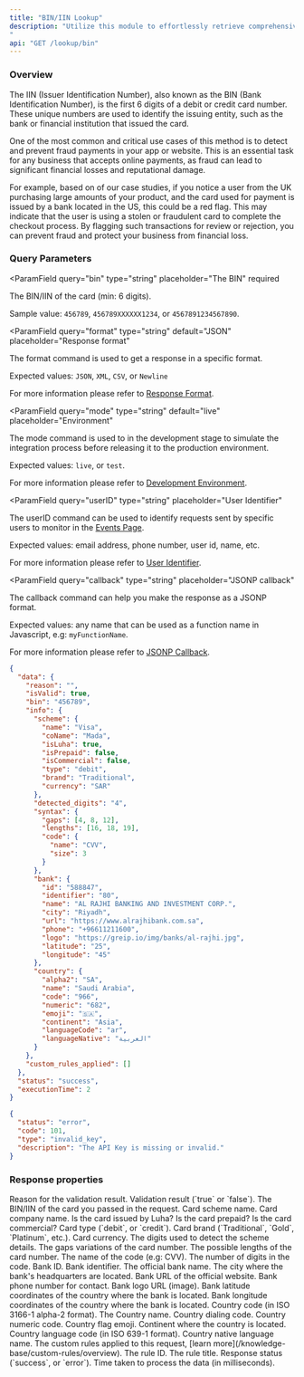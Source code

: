 ```yaml
---
title: "BIN/IIN Lookup"
description: "Utilize this module to effortlessly retrieve comprehensive information associated with a debit or credit card.\n\nThe API provides details such as card type (debit or credit), scheme (Visa, Mastercard, etc.), brand (gold, platinum, etc.), and bank information.\n\nThis data is invaluable for various applications, including verifying customer payment details, detecting fraudulent transactions, and delivering personalized services to enhance user experiences.
"
api: "GET /lookup/bin"
---
```


### Overview

The IIN (Issuer Identification Number), also known as the BIN (Bank Identification Number), is the first 6 digits of a debit or credit card number. These unique numbers are used to identify the issuing entity, such as the bank or financial institution that issued the card.

One of the most common and critical use cases of this method is to detect and prevent fraud payments in your app or website. This is an essential task for any business that accepts online payments, as fraud can lead to significant financial losses and reputational damage.

For example, based on of our case studies, if you notice a user from the UK purchasing large amounts of your product, and the card used for payment is issued by a bank located in the US, this could be a red flag. This may indicate that the user is using a stolen or fraudulent card to complete the checkout process. By flagging such transactions for review or rejection, you can prevent fraud and protect your business from financial loss.

### Query Parameters

<ParamField
  query="bin"
  type="string"
  placeholder="The BIN"
  required
>
  The BIN/IIN of the card (min: 6 digits).

Sample value: `456789`, `456789XXXXXX1234`, or `4567891234567890`.

</ParamField>

<ParamField
  query="format"
  type="string"
  default="JSON"
  placeholder="Response format"
>
  The format command is used to get a response in a specific format.

Expected values: `JSON`, `XML`, `CSV`, or `Newline`

For more information please refer to [Response Format](/options/response-format).

</ParamField>

<ParamField
  query="mode"
  type="string"
  default="live"
  placeholder="Environment"
>
  The mode command is used to in the development stage to simulate the integration process before releasing it to the production environment.

Expected values: `live`, or `test`.

For more information please refer to [Development Environment](/options/development-environment).

</ParamField>

<ParamField
  query="userID"
  type="string"
  placeholder="User Identifier"
>
  The userID command can be used to identify requests sent by specific users to monitor in the [Events Page](/dashboard-guides/monitoring-capabilities/real-time-threat-monitoring).

Expected values: email address, phone number, user id, name, etc.

For more information please refer to [User Identifier](/options/user-identifier).

</ParamField>

<ParamField
  query="callback"
  type="string"
  placeholder="JSONP callback"
>
  The callback command can help you make the response as a JSONP format.

Expected values: any name that can be used as a function name in Javascript, e.g: `myFunctionName`.

For more information please refer to [JSONP Callback](/options/jsonp-callback).

</ParamField>

<ResponseExample>

```json Success
{
  "data": {
    "reason": "",
    "isValid": true,
    "bin": "456789",
    "info": {
      "scheme": {
        "name": "Visa",
        "coName": "Mada",
        "isLuha": true,
        "isPrepaid": false,
        "isCommercial": false,
        "type": "debit",
        "brand": "Traditional",
        "currency": "SAR"
      },
      "detected_digits": "4",
      "syntax": {
        "gaps": [4, 8, 12],
        "lengths": [16, 18, 19],
        "code": {
          "name": "CVV",
          "size": 3
        }
      },
      "bank": {
        "id": "588847",
        "identifier": "80",
        "name": "AL RAJHI BANKING AND INVESTMENT CORP.",
        "city": "Riyadh",
        "url": "https://www.alrajhibank.com.sa",
        "phone": "+96611211600",
        "logo": "https://greip.io/img/banks/al-rajhi.jpg",
        "latitude": "25",
        "longitude": "45"
      },
      "country": {
        "alpha2": "SA",
        "name": "Saudi Arabia",
        "code": "966",
        "numeric": "682",
        "emoji": "🇸🇦",
        "continent": "Asia",
        "languageCode": "ar",
        "languageNative": "العربية"
      }
    },
    "custom_rules_applied": []
  },
  "status": "success",
  "executionTime": 2
}
```

```json Error
{
  "status": "error",
  "code": 101,
  "type": "invalid_key",
  "description": "The API Key is missing or invalid."
}
```

</ResponseExample>

### Response properties

<ResponseField name="data" type="object" required>
  <Expandable title="properties" defaultOpen={true}>
    <ResponseField name="reason" type="string" required>
      Reason for the validation result.
    </ResponseField>
    <ResponseField name="isValid" type="boolean" required>
      Validation result (`true` or `false`).
    </ResponseField>
    <ResponseField name="bin" type="string" required>
      The BIN/IIN of the card you passed in the request.
    </ResponseField>
    <ResponseField name="info" type="object" required>
      <Expandable title="properties" defaultOpen={true}>
        <ResponseField name="scheme" type="object" required>
          <Expandable title="properties" defaultOpen={true}>
            <ResponseField name="name" type="object" required>
              Card scheme name.
            </ResponseField>
            <ResponseField name="coName" type="object" required>
              Card company name.
            </ResponseField>
            <ResponseField name="isLuha" type="boolean" required>
              Is the card issued by Luha?
            </ResponseField>
            <ResponseField name="isPrepaid" type="boolean" required>
              Is the card prepaid?
            </ResponseField>
            <ResponseField name="isCommercial" type="boolean" required>
              Is the card commercial?
            </ResponseField>
            <ResponseField name="type" type="string" required>
              Card type (`debit`, or `credit`).
            </ResponseField>
            <ResponseField name="brand" type="string" required>
              Card brand (`Traditional`, `Gold`, `Platinum`, etc.).
            </ResponseField>
            <ResponseField name="currency" type="string" required>
              Card currency.
            </ResponseField>
          </Expandable>
        </ResponseField>
        <ResponseField name="detected_digits" type="string" required>
          The digits used to detect the scheme details.
        </ResponseField>
        <ResponseField name="syntax" type="object" required>
          <Expandable title="properties" defaultOpen={true}>
            <ResponseField name="gaps" type="array" required>
              The gaps variations of the card number.
            </ResponseField>
            <ResponseField name="lengths" type="array" required>
              The possible lengths of the card number.
            </ResponseField>
            <ResponseField name="code" type="object" required>
              <Expandable title="properties" defaultOpen={true}>
                <ResponseField name="name" type="string" required>
                  The name of the code (e.g: CVV).
                </ResponseField>
                <ResponseField name="size" type="integer" required>
                  The number of digits in the code.
                </ResponseField>
              </Expandable>
            </ResponseField>
          </Expandable>
        </ResponseField>
        <ResponseField name="bank" type="object" required>
          <Expandable title="properties" defaultOpen={true}>
            <ResponseField name="id" type="string" required>
              Bank ID.
            </ResponseField>
            <ResponseField name="identifier" type="string" required>
              Bank identifier.
            </ResponseField>
            <ResponseField name="name" type="string" required>
              The official bank name.
            </ResponseField>
            <ResponseField name="city" type="string" required>
              The city where the bank's headquarters are located.
            </ResponseField>
            <ResponseField name="url" type="string" required>
              Bank URL of the official website.
            </ResponseField>
            <ResponseField name="phone" type="string" required>
              Bank phone number for contact.
            </ResponseField>
            <ResponseField name="logo" type="string" required>
              Bank logo URL (image).
            </ResponseField>
            <ResponseField name="latitude" type="string" required>
              Bank latitude coordinates of the country where the bank is
              located.
            </ResponseField>
            <ResponseField name="longitude" type="string" required>
              Bank longitude coordinates of the country where the bank is
              located.
            </ResponseField>
          </Expandable>
        </ResponseField>
        <ResponseField name="country" type="object" required>
          <Expandable title="properties" defaultOpen={true}>
            <ResponseField name="alpha2" type="string" required>
              Country code (in ISO 3166-1 alpha-2 format).
            </ResponseField>
            <ResponseField name="name" type="string" required>
              The Country name.
            </ResponseField>
            <ResponseField name="code" type="string" required>
              Country dialing code.
            </ResponseField>
            <ResponseField name="numeric" type="string" required>
              Country numeric code.
            </ResponseField>
            <ResponseField name="emoji" type="string" required>
              Country flag emoji.
            </ResponseField>
            <ResponseField name="continent" type="string" required>
              Continent where the country is located.
            </ResponseField>
            <ResponseField name="languageCode" type="string" required>
              Country language code (in ISO 639-1 format).
            </ResponseField>
            <ResponseField name="languageNative" type="string" required>
              Country native language name.
            </ResponseField>
          </Expandable>
        </ResponseField>
      </Expandable>
    </ResponseField>
    <ResponseField name="custom_rules_applied" type="array">
      The custom rules applied to this request, [learn
      more](/knowledge-base/custom-rules/overview).
      <Expandable title="properties" defaultOpen={true}>
        <ResponseField name="id" type="string" required>
          The rule ID.
        </ResponseField>
        <ResponseField name="title" type="string" required>
          The rule title.
        </ResponseField>
      </Expandable>
    </ResponseField>
  </Expandable>
</ResponseField>
<ResponseField name="status" type="string" required>
  Response status (`success`, or `error`).
</ResponseField>
<ResponseField name="executionTime" type="integer" required>
  Time taken to process the data (in milliseconds).
</ResponseField>
